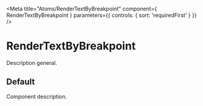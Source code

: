 
<Meta
  title="Atoms/RenderTextByBreakpoint"
  component={ RenderTextByBreakpoint }
  parameters={{
    controls: { sort: 'requiredFirst' }
  }}
/>

# RenderTextByBreakpoint

Description general.

## Default

Component description.

<Canvas>
  <Story story={stories.Default} />
</Canvas>
